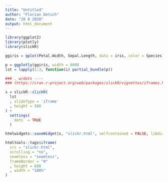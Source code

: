```yaml
---
title: "Untitled"
author: "Florian Detsch"
date: "28 8 2020"
output: html_document
---
```


```r
library(ggplot2)
library(plotly)
library(slickR)

```

```r
ggiris = qplot(Petal.Width, Sepal.Length, data = iris, color = Species)

p = ggplotly(ggiris, width = 600)
lst = lapply(1:3, function(i) partial_bundle(p))

```

```r
### . w/dots ----
### (https://cran.r-project.org/web/packages/slickR/vignettes/iframes.html)

s = slickR::slickR(
  lst
  , slideType = 'iframe'
  , height = 500
) + 
  settings(
    dots  = TRUE
  )

htmlwidgets::saveWidget(s, "slickr.html", selfcontained = FALSE, libdir = "lib")

```

```r
htmltools::tags$iframe(
  src = "slickr.html", 
  scrolling = "no", 
  seamless = "seamless",
  frameBorder = "0"
  , height = 600
  , width = "100%"
)

```